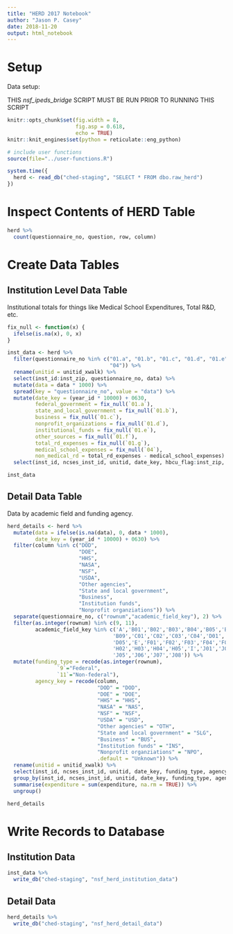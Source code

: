 ```yaml
---
title: "HERD 2017 Notebook"
author: "Jason P. Casey"
date: 2018-11-20
output: html_notebook
---
```


# Setup

Data setup:




THIS _nsf_ipeds_bridge_ SCRIPT MUST BE RUN PRIOR TO RUNNING THIS SCRIPT





```r
knitr::opts_chunk$set(fig.width = 8,
                      fig.asp = 0.618,
                      echo = TRUE)
knitr::knit_engines$set(python = reticulate::eng_python)

# include user functions
source(file="../user-functions.R")

system.time({
  herd <- read_db("ched-staging", "SELECT * FROM dbo.raw_herd")
})
```

# Inspect Contents of HERD Table

```r
herd %>%
  count(questionnaire_no, question, row, column)
```

# Create Data Tables

## Institution Level Data Table

Institutional totals for things like Medical School Expenditures, Total R&D, etc.

```r
fix_null <- function(x) {
  ifelse(is.na(x), 0, x)
}

inst_data <- herd %>%
  filter(questionnaire_no %in% c("01.a", "01.b", "01.c", "01.d", "01.e", "01.f", "01.g",
                                 "04")) %>%
  rename(unitid = unitid_xwalk) %>%
  select(inst_id:inst_zip, questionnaire_no, data) %>%
  mutate(data = data * 1000) %>%
  spread(key = "questionnaire_no", value = "data") %>%
  mutate(date_key = (year_id * 10000) + 0630,
         federal_government = fix_null(`01.a`),
         state_and_local_government = fix_null(`01.b`),
         business = fix_null(`01.c`),
         nonprofit_organizations = fix_null(`01.d`),
         institutional_funds = fix_null(`01.e`),
         other_sources = fix_null(`01.f`),
         total_rd_expenses = fix_null(`01.g`),
         medical_school_expenses = fix_null(`04`),
         non_medical_rd = total_rd_expenses - medical_school_expenses) %>%
  select(inst_id, ncses_inst_id, unitid, date_key, hbcu_flag:inst_zip, federal_government:non_medical_rd)

inst_data
```

## Detail Data Table

Data by academic field and funding agency.

```r
herd_details <- herd %>%
  mutate(data = ifelse(is.na(data), 0, data * 1000),
         date_key = (year_id * 10000) + 0630) %>%
  filter(column %in% c("DOD",
                       "DOE",
                       "HHS",
                       "NASA",
                       "NSF",
                       "USDA",
                       "Other agencies",
                       "State and local government",
                       "Business",
                       "Institution funds",
                       "Nonprofit organziations")) %>%
  separate(questionnaire_no, c("rownum","academic_field_key"), 2) %>%
  filter(as.integer(rownum) %in% c(9, 11),
         academic_field_key %in% c('A','B01','B02','B03','B04','B05','B06','B07','B08',
                                  'B09','C01','C02','C03','C04','D01','D02','D03','D04',
                                  'D05','E','F01','F02','F03','F04','F05','G','H01',
                                  'H02','H03','H04','H05','I','J01','J02','J03','J04',
                                  'J05','J06','J07','J08')) %>%
  mutate(funding_type = recode(as.integer(rownum),
                `9`="Federal",
                `11`="Non-federal"),
         agency_key = recode(column,
                             "DOD" = "DOD",
                             "DOE" = "DOE",
                             "HHS" = "HHS",
                             "NASA" = "NAS",
                             "NSF" = "NSF",
                             "USDA" = "USD",
                             "Other agencies" = "OTH",
                             "State and local government" = "SLG",
                             "Business" = "BUS",
                             "Institution funds" = "INS",
                             "Nonprofit organziations" = "NPO",
                             .default = "Unknown")) %>%
  rename(unitid = unitid_xwalk) %>%
  select(inst_id, ncses_inst_id, unitid, date_key, funding_type, agency_key, academic_field_key, expenditure = data)  %>%
  group_by(inst_id, ncses_inst_id, unitid, date_key, funding_type, agency_key, academic_field_key) %>%
  summarise(expenditure = sum(expenditure, na.rm = TRUE)) %>%
  ungroup()

herd_details
```

# Write Records to Database

## Institution Data

```r
inst_data %>%
  write_db("ched-staging", "nsf_herd_institution_data")
```

## Detail Data

```r
herd_details %>%
  write_db("ched-staging", "nsf_herd_detail_data")
```




